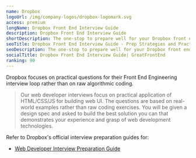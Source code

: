 ```yaml
---
name: Dropbox
logoUrl: /img/company-logos/dropbox-logomark.svg
access: premium
longName: Dropbox Front End Interview Guide
description: Dropbox Front End Interview Guide
shortDescription: The one-stop to prepare well for your Dropbox front end interviews
seoTitle: Dropbox Front End Interview Guide - Prep Strategies and Practice Questions
seoDescription: The one-stop to prepare well for your Dropbox front end interviews. Discover insider tips, optimal prep strategies, and practice questions known to be tested.
socialTitle: Dropbox Front End Interview Guide| GreatFrontEnd
ranking: 90
---
```


Dropbox focuses on practical questions for their Front End Engineering interview loop rather than on raw algorithmic coding.

> Our web developer interviews focus on practical application of HTML/CSS/JS for building web UI. The questions are based on real-world examples rather than raw coding exercises. You will be given a design spec and asked to build the best solution you can that demonstrates your experience and grasp of web development technologies.

Refer to Dropbox's official interview preparation guides for:

- [Web Developer Interview Preparation Guide](/guides/dropbox-web-developer-guide.pdf)
